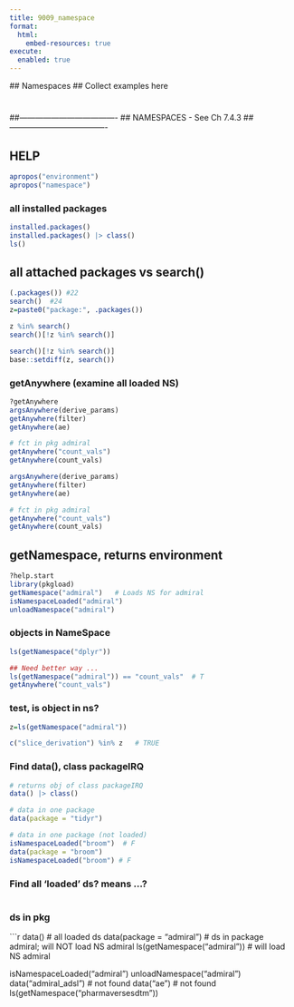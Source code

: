```yaml
---
title: 9009_namespace
format:
  html:
    embed-resources: true
execute:
  enabled: true
--- 
```

 ##  Namespaces
 ##  Collect examples here
 
\footnotesize

#
##-------------------------------------
## NAMESPACES - See Ch 7.4.3
##-------------------------------------


## HELP
```r
apropos("environment")
apropos("namespace")
```

### all installed packages
```r
installed.packages()
installed.packages() |> class()
ls()
```

## all attached packages vs search()
```r
(.packages()) #22
search()  #24
z=paste0("package:", .packages())

z %in% search()
search()[!z %in% search()]

search()[!z %in% search()]
base::setdiff(z, search())
```

### getAnywhere (examine all loaded NS)
```r
?getAnywhere
argsAnywhere(derive_params)
getAnywhere(filter)
getAnywhere(ae)

# fct in pkg admiral
getAnywhere("count_vals")
getAnywhere(count_vals)

argsAnywhere(derive_params)
getAnywhere(filter)
getAnywhere(ae)

# fct in pkg admiral
getAnywhere("count_vals")
getAnywhere(count_vals)

```

## getNamespace, returns environment
```r
?help.start
library(pkgload)
getNamespace("admiral")   # Loads NS for admiral
isNamespaceLoaded("admiral")
unloadNamespace("admiral")
```
### objects in NameSpace
```r
ls(getNamespace("dplyr"))

## Need better way ...
ls(getNamespace("admiral")) == "count_vals"  # T
getAnywhere("count_vals")

```
### test, is object in ns?
```r
z=ls(getNamespace("admiral"))

c("slice_derivation") %in% z   # TRUE
```

### Find data(), class packageIRQ
```r
# returns obj of class packageIRQ
data() |> class()

# data in one package
data(package = "tidyr")

# data in one package (not loaded)
isNamespaceLoaded("broom")  # F
data(package = "broom")
isNamespaceLoaded("broom") # F
```

### Find all 'loaded' ds?   means ...?
```r
```


### ds in pkg
```r
data()   # all loaded ds
data(package = "admiral")  # ds in package admiral; will NOT load NS admiral
ls(getNamespace("admiral"))   # will load NS admiral


isNamespaceLoaded("admiral")
unloadNamespace("admiral")
data("admiral_adsl")   # not found
data("ae")  # not found
ls(getNamespace("pharmaversesdtm"))
